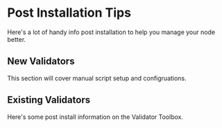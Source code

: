# Post Installation Tips
Here's a lot of handy info post installation to help you manage your node better.

## New Validators
This section will cover manual script setup and configruations.

## Existing Validators
Here's some post install information on the Validator Toolbox.